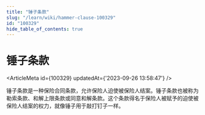 ```yaml
---
title: "锤子条款"
slug: "/learn/wiki/hammer-clause-100329"
id: "100329"
hide_table_of_contents: true
---
```



# 锤子条款

<ArticleMeta id={100329} updatedAt={'2023-09-26 13:58:47'} />
<div className='border-solid border-b border-t-0 my-4 border-[var(--ifm-color-gray-300)]' />

锤子条款是一种保险合同条款，允许保险人迫使被保险人结案。锤子条款也被称为勒索条款、和解上限条款或同意和解条款。这个条款得名于保险人被赋予的迫使被保险人结案的权力，就像锤子用于敲打钉子一样。
